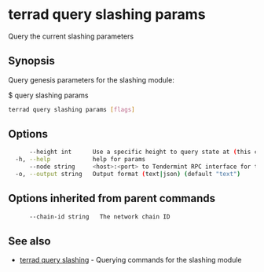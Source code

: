 # terrad query slashing params

Query the current slashing parameters

## Synopsis

Query genesis parameters for the slashing module:

$ <appd> query slashing params

```sh Terrad
terrad query slashing params [flags]
```

## Options

```sh Terrad
      --height int      Use a specific height to query state at (this can error if the node is pruning state)
  -h, --help            help for params
      --node string     <host>:<port> to Tendermint RPC interface for this chain (default "tcp://localhost:26657")
  -o, --output string   Output format (text|json) (default "text")
```

## Options inherited from parent commands

```sh Terrad
      --chain-id string   The network chain ID
```

## See also

* [terrad query slashing](terrad_query_slashing.mdx)	 - Querying commands for the slashing module


